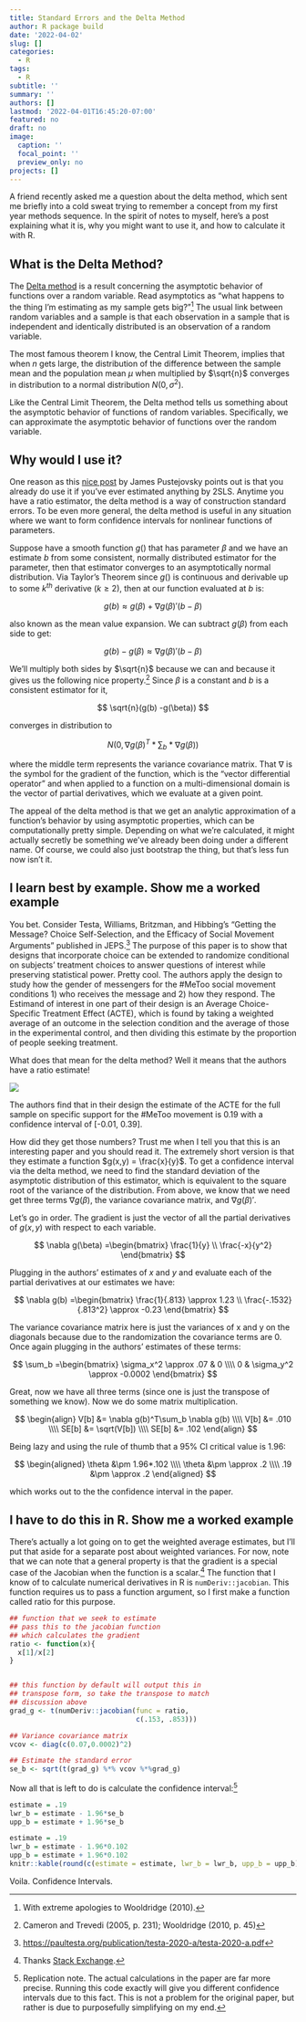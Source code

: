 ```yaml
---
title: Standard Errors and the Delta Method
author: R package build
date: '2022-04-02'
slug: []
categories:
  - R
tags:
  - R
subtitle: ''
summary: ''
authors: []
lastmod: '2022-04-01T16:45:20-07:00'
featured: no
draft: no
image:
  caption: ''
  focal_point: ''
  preview_only: no
projects: []
---
```


A friend recently asked me a question about the delta method, which sent me briefly into a cold sweat trying to remember a concept from my first year methods sequence. In the spirit of notes to myself, here's a post explaining what it is, why you might want to use it, and how to calculate it with R.

## What is the Delta Method?

The [Delta method](https://en.wikipedia.org/wiki/Delta_method) is a result concerning the asymptotic behavior of functions over a random variable. Read asymptotics as "what happens to the thing I'm estimating as my sample gets big?"[^1] The usual link between random variables and a sample is that each observation in a sample that is independent and identically distributed is an observation of a random variable.

[^1]: With extreme apologies to Wooldridge (2010).

The most famous theorem I know, the Central Limit Theorem, implies that when *n* gets large, the distribution of the difference between the sample mean and the population mean $\mu$ when multiplied by $\sqrt{n}$ converges in distribution to a normal distribution $N(0,\sigma^2)$.

Like the Central Limit Theorem, the Delta method tells us something about the asymptotic behavior of functions of random variables. Specifically, we can approximate the asymptotic behavior of functions over the random variable.

## Why would I use it?

One reason as this [nice post](https://www.jepusto.com/delta-method-and-2sls-ses/) by James Pustejovsky points out is that you already do use it if you've ever estimated anything by 2SLS. Anytime you have a ratio estimator, the delta method is a way of construction standard errors. To be even more general, the delta method is useful in any situation where we want to form confidence intervals for nonlinear functions of parameters.

Suppose have a smooth function $g()$ that has parameter $\beta$ and we have an estimate $b$ from some consistent, normally distributed estimator for the parameter, then that estimator converges to an asymptotically normal distribution. Via Taylor's Theorem since $g()$ is continuous and derivable up to some $k^{th}$ derivative ($k \geq 2$), then at our function evaluated at $b$ is:

$$
g(b) \approx g(\beta) + \nabla g(\beta)'(b-\beta)
$$

also known as the mean value expansion. We can subtract $g(\beta)$ from each side to get:

$$
g(b) - g(\beta) \approx \nabla g(\beta)'(b-\beta)
$$

We'll multiply both sides by $\sqrt{n}$ because we can and because it gives us the following nice property.[^2] Since $\beta$ is a constant and $b$ is a consistent estimator for it,

[^2]: Cameron and Trevedi (2005, p. 231); Wooldridge (2010, p. 45)

$$
\sqrt{n}(g(b) -g(\beta))
$$

converges in distribution to

$$
N(0, \nabla g(\beta)^T*\sum_b * \nabla g(\beta))
$$

where the middle term represents the variance covariance matrix. That $\nabla$ is the symbol for the gradient of the function, which is the "vector differential operator" and when applied to a function on a multi-dimensional domain is the vector of partial derivatives, which we evaluate at a given point.

The appeal of the delta method is that we get an analytic approximation of a function's behavior by using asymptotic properties, which can be computationally pretty simple. Depending on what we're calculated, it might actually secretly be something we've already been doing under a different name. Of course, we could also just bootstrap the thing, but that's less fun now isn't it.

## I learn best by example. Show me a worked example

You bet. Consider Testa, Williams, Britzman, and Hibbing's "Getting the Message? Choice Self-Selection, and the Efficacy of Social Movement Arguments" published in JEPS.[^3] The purpose of this paper is to show that designs that incorporate choice can be extended to randomize conditional on subjects' treatment choices to answer questions of interest while preserving statistical power. Pretty cool. The authors apply the design to study how the gender of messengers for the #MeToo social movement conditions 1) who receives the message and 2) how they respond. The Estimand of interest in one part of their design is an Average Choice-Specific Treatment Effect (ACTE), which is found by taking a weighted average of an outcome in the selection condition and the average of those in the experimental control, and then dividing this estimate by the proportion of people seeking treatment.

[^3]: <https://paultesta.org/publication/testa-2020-a/testa-2020-a.pdf>

What does that mean for the delta method? Well it means that the authors have a ratio estimate!

![](images/Screen%20Shot%202022-04-01%20at%208.34.14%20PM.png)

The authors find that in their design the estimate of the ACTE for the full sample on specific support for the #MeToo movement is 0.19 with a confidence interval of [-0.01, 0.39].

How did they get those numbers? Trust me when I tell you that this is an interesting paper and you should read it. The extremely short version is that they estimate a function $g(x,y) = \frac{x}{y}$. To get a confidence interval via the delta method, we need to find the standard deviation of the asymptotic distribution of this estimator, which is equivalent to the square root of the variance of the distribution. From above, we know that we need get three terms $\nabla g(\beta)$, the variance covariance matrix, and $\nabla g(\beta)'$.

Let's go in order. The gradient is just the vector of all the partial derivatives of $g(x,y)$ with respect to each variable.

$$
\nabla g(\beta) =\begin{bmatrix}
\frac{1}{y} \\
\frac{-x}{y^2}
\end{bmatrix}
$$

Plugging in the authors' estimates of *x* and *y* and evaluate each of the partial derivatives at our estimates we have:

$$
\nabla g(b) =\begin{bmatrix}
\frac{1}{.813} \approx 1.23 \\
\frac{-.1532}{.813^2} \approx -0.23
\end{bmatrix}
$$

The variance covariance matrix here is just the variances of x and y on the diagonals because due to the randomization the covariance terms are 0. Once again plugging in the authors' estimates of these terms:

$$
\sum_b =\begin{bmatrix}
\sigma_x^2 \approx .07 & 0 \\\\
0 & \sigma_y^2 \approx -0.0002 
\end{bmatrix}
$$

Great, now we have all three terms (since one is just the transpose of something we know). Now we do some matrix multiplication.

$$
\begin{align}
V[b] &= \nabla g(b)^T\sum_b \nabla g(b) \\\\
V[b] &= .010 \\\\
SE[b] &= \sqrt(V[b]) \\\\
SE[b] &= .102
\end{align}
$$

Being lazy and using the rule of thumb that a 95% CI critical value is 1.96:

$$
\begin{aligned}
\theta &\pm 1.96*.102 \\\\
\theta &\pm \approx .2 \\\\
.19 &\pm \approx .2 
\end{aligned}
$$

which works out to the the confidence interval in the paper.

## I have to do this in R. Show me a worked example

There's actually a lot going on to get the weighted average estimates, but I'll put that aside for a separate post about weighted variances. For now, note that we can note that a general property is that the gradient is a special case of the Jacobian when the function is a scalar.[^4] The function that I know of to calculate numerical derivatives in R is `numDeriv::jacobian`. This function requires us to pass a function argument, so I first make a function called ratio for this purpose.

[^4]: Thanks [Stack Exchange](https://math.stackexchange.com/questions/1519367/difference-between-gradient-and-jacobian).

```r
## function that we seek to estimate 
## pass this to the jacobian function
## which calculates the gradient 
ratio <- function(x){
  x[1]/x[2]
}


## this function by default will output this in 
## transpose form, so take the transpose to match 
## discussion above
grad_g <- t(numDeriv::jacobian(func = ratio, 
                               c(.153, .853)))

## Variance covariance matrix 
vcov <- diag(c(0.07,0.0002)^2)

## Estimate the standard error
se_b <- sqrt(t(grad_g) %*% vcov %*%grad_g)
```

Now all that is left to do is calculate the confidence interval:[^5]

[^5]: Replication note. The actual calculations in the paper are far more precise. Running this code exactly will give you different confidence intervals due to this fact. This is not a problem for the original paper, but rather is due to purposefully simplifying on my end.

```r
estimate = .19 
lwr_b = estimate - 1.96*se_b 
upp_b = estimate + 1.96*se_b
```

```r
estimate = .19 
lwr_b = estimate - 1.96*0.102
upp_b = estimate + 1.96*0.102
knitr::kable(round(c(estimate = estimate, lwr_b = lwr_b, upp_b = upp_b),2))
```

Voila. Confidence Intervals.
